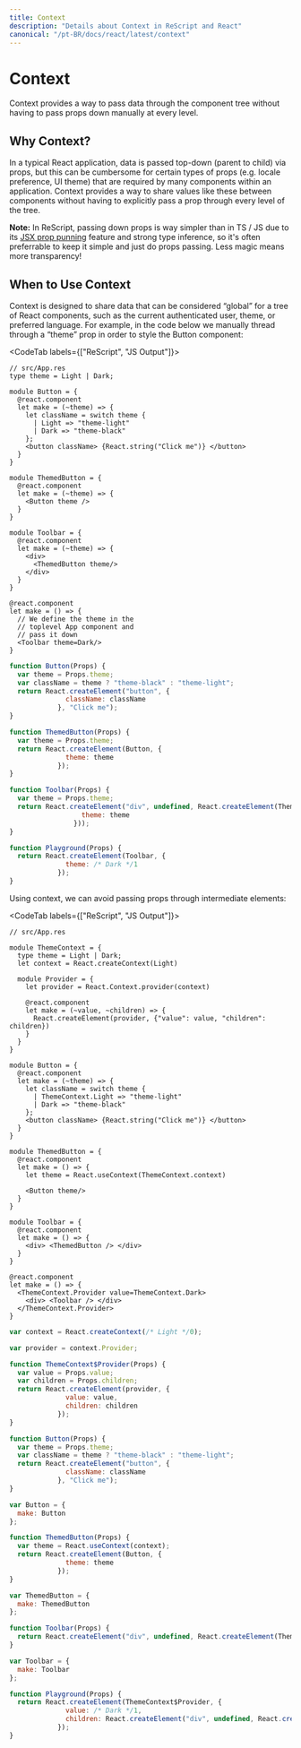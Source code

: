 ```yaml
---
title: Context
description: "Details about Context in ReScript and React"
canonical: "/pt-BR/docs/react/latest/context"
---
```


# Context

<Intro>

Context provides a way to pass data through the component tree without having to pass props down manually at every level.

</Intro>

## Why Context?

In a typical React application, data is passed top-down (parent to child) via props, but this can be cumbersome for certain types of props (e.g. locale preference, UI theme) that are required by many components within an application. Context provides a way to share values like these between components without having to explicitly pass a prop through every level of the tree.

**Note:** In ReScript, passing down props is way simpler than in TS / JS due to its [JSX prop punning](/docs/manual/latest/jsx#punning) feature and strong type inference, so it's often preferrable to keep it simple and just do props passing. Less magic means more transparency!


## When to Use Context

Context is designed to share data that can be considered “global” for a tree of React components, such as the current authenticated user, theme, or preferred language. For example, in the code below we manually thread through a “theme” prop in order to style the Button component:

<CodeTab labels={["ReScript", "JS Output"]}>

```res
// src/App.res
type theme = Light | Dark;

module Button = {
  @react.component
  let make = (~theme) => {
    let className = switch theme {
      | Light => "theme-light"
      | Dark => "theme-black"
    };
    <button className> {React.string("Click me")} </button>
  }
}

module ThemedButton = {
  @react.component
  let make = (~theme) => {
    <Button theme />
  }
}

module Toolbar = {
  @react.component
  let make = (~theme) => {
    <div>
      <ThemedButton theme/>
    </div>
  }
}

@react.component
let make = () => {
  // We define the theme in the
  // toplevel App component and
  // pass it down
  <Toolbar theme=Dark/>
}
```

```js
function Button(Props) {
  var theme = Props.theme;
  var className = theme ? "theme-black" : "theme-light";
  return React.createElement("button", {
              className: className
            }, "Click me");
}

function ThemedButton(Props) {
  var theme = Props.theme;
  return React.createElement(Button, {
              theme: theme
            });
}

function Toolbar(Props) {
  var theme = Props.theme;
  return React.createElement("div", undefined, React.createElement(ThemedButton, {
                  theme: theme
                }));
}

function Playground(Props) {
  return React.createElement(Toolbar, {
              theme: /* Dark */1
            });
}
```
</CodeTab>

Using context, we can avoid passing props through intermediate elements:

<CodeTab labels={["ReScript", "JS Output"]}>

```res
// src/App.res

module ThemeContext = {
  type theme = Light | Dark;
  let context = React.createContext(Light)

  module Provider = {
    let provider = React.Context.provider(context)

    @react.component
    let make = (~value, ~children) => {
      React.createElement(provider, {"value": value, "children": children})
    }
  }
}

module Button = {
  @react.component
  let make = (~theme) => {
    let className = switch theme {
      | ThemeContext.Light => "theme-light"
      | Dark => "theme-black"
    };
    <button className> {React.string("Click me")} </button>
  }
}

module ThemedButton = {
  @react.component
  let make = () => {
    let theme = React.useContext(ThemeContext.context)

    <Button theme/>
  }
}

module Toolbar = {
  @react.component
  let make = () => {
    <div> <ThemedButton /> </div>
  }
}

@react.component
let make = () => {
  <ThemeContext.Provider value=ThemeContext.Dark>
    <div> <Toolbar /> </div>
  </ThemeContext.Provider>
}
```
```js
var context = React.createContext(/* Light */0);

var provider = context.Provider;

function ThemeContext$Provider(Props) {
  var value = Props.value;
  var children = Props.children;
  return React.createElement(provider, {
              value: value,
              children: children
            });
}

function Button(Props) {
  var theme = Props.theme;
  var className = theme ? "theme-black" : "theme-light";
  return React.createElement("button", {
              className: className
            }, "Click me");
}

var Button = {
  make: Button
};

function ThemedButton(Props) {
  var theme = React.useContext(context);
  return React.createElement(Button, {
              theme: theme
            });
}

var ThemedButton = {
  make: ThemedButton
};

function Toolbar(Props) {
  return React.createElement("div", undefined, React.createElement(ThemedButton, {}));
}

var Toolbar = {
  make: Toolbar
};

function Playground(Props) {
  return React.createElement(ThemeContext$Provider, {
              value: /* Dark */1,
              children: React.createElement("div", undefined, React.createElement(Toolbar, {}))
            });
}
```

</CodeTab>
